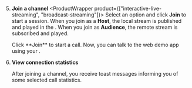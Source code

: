 5. **Join a channel**
    <ProductWrapper product={["interactive-live-streaming", "broadcast-streaming"]}>
        Select an option and click **Join** to start a session. When you join as a **Host**, the local stream is published and played in the <Vpl k="CLIENT"/>. When you join as **Audience**, the remote stream is subscribed and played.
    </ProductWrapper>

    <ProductWrapper product="video-calling, voice-calling">
        Click **Join** to start a call. Now, you can talk to the web demo app using your <Vpl k="CLIENT"/>.
    </ProductWrapper>

6. **View connection statistics**

    After joining a channel, you receive toast messages informing you of some selected call statistics.
